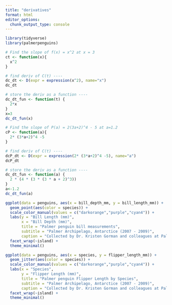 ```yaml
---
title: "derivatives"
format: html
editor_options: 
  chunk_output_type: console
---
```


```r
library(tidyverse)
library(palmerpenguins)
```

```r
# Find the slope of f(x) = x^2 at x = 3
ct <- function(x){
  x^2
}

# find deriv of C(t) ----
dc_dt <- D(expr = expression(x^2), name="x")
dc_dt

# store the deriv as a function ----
dc_dt_fun <- function(t) {
  2*x
}
x=3
dc_dt_fun(x)
```

```r
# Find the slope of P(a) = 2(3a+2)^4 - 5 at a=1.2
cP <- function(a){
  2* (3*a+2)^4 -5
}

# find deriv of C(t) ----
dcP_dt <- D(expr = expression(2* (3*a+2)^4 -5), name="a")
dcP_dt

# store the deriv as a function ----
dc_dt_fun <- function(a) {
  2 * (4 * (3 * (3 * a + 2)^3))
}
a<-1.2
dc_dt_fun(a)
```

```r
ggplot(data = penguins, aes(x = bill_depth_mm, y = bill_length_mm)) +
  geom_point(aes(color = species)) +
  scale_color_manual(values = c("darkorange","purple","cyan4")) +
  labs(y = "Bill Length (mm)",
       x = "Bill Depth (mm)",
       title = "Palmer penguin bill measurements",
       subtitle = "Palmer Archipelago, Antarctice (2007 - 2009)",
       caption = "Collected by Dr. Kristen Gorman and colleagues at Palmer Station LTER") +
  facet_wrap(~island) +
  theme_minimal()
```

```r
ggplot(data = penguins, aes(x = species, y = flipper_length_mm)) +
  geom_jitter(aes(color = species)) +
  scale_color_manual(values = c("darkorange","purple","cyan4")) +
  labs(x = "Species",
       y = "Flipper Length (mm)",
       title = "Palmer penguin Flipper Length by Species",
       subtitle = "Palmer Archipelago, Antarctice (2007 - 2009)",
       caption = "Collected by Dr. Kristen Gorman and colleagues at Palmer Station LTER") +
  facet_wrap(~island) +
  theme_minimal()
```
